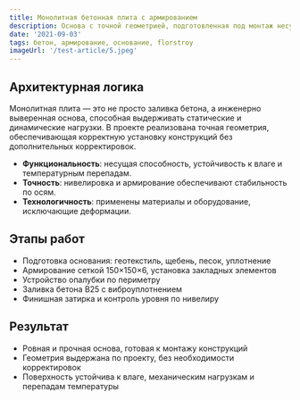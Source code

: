 ```yaml
---
title: Монолитная бетонная плита с армированием
description: Основа с точной геометрией, подготовленная под монтаж несущих конструкций
date: '2021-09-03'
tags: бетон, армирование, основание, florstroy
imageUrl: '/test-article/5.jpeg'
---
```


<Quote
  content="Плита выполнена с высокой точностью, обеспечивающей надёжную установку конструктивных элементов."
  author="FlorStroy"
  cite="https://florstroy.ru/"
/>

## Архитектурная логика

Монолитная плита — это не просто заливка бетона, а инженерно выверенная основа, способная выдерживать статические и динамические нагрузки. В проекте реализована точная геометрия, обеспечивающая корректную установку конструкций без дополнительных корректировок.

- **Функциональность**: несущая способность, устойчивость к влаге и температурным перепадам.
- **Точность**: нивелировка и армирование обеспечивают стабильность по осям.
- **Технологичность**: применены материалы и оборудование, исключающие деформации.

## Этапы работ

- Подготовка основания: геотекстиль, щебень, песок, уплотнение
- Армирование сеткой 150×150×6, установка закладных элементов
- Устройство опалубки по периметру
- Заливка бетона B25 с виброуплотнением
- Финишная затирка и контроль уровня по нивелиру

<ArticleImage src="/test-article/5.jpeg" alt="Монолитная бетонная плита с армированием" />

## Результат

- Ровная и прочная основа, готовая к монтажу конструкций
- Геометрия выдержана по проекту, без необходимости корректировок
- Поверхность устойчива к влаге, механическим нагрузкам и перепадам температуры

<Quote
  content="Конструкции установлены точно по осям, без дополнительных выравниваний — основа сработала идеально."
  author="Прораб FlorStroy"
  cite="https://florstroy.ru/"
/>
